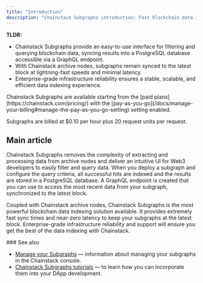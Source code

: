 ```yaml
---
title: "Introduction"
description: "Chainstack Subgraphs introduction: Fast blockchain data indexing with GraphQL endpoints. Filter and query blockchain data with PostgreSQL storage."
---
```


**TLDR:**

* Chainstack Subgraphs provide an easy-to-use interface for filtering and querying blockchain data, syncing results into a PostgreSQL database accessible via a GraphQL endpoint.
* With Chainstack archive nodes, subgraphs remain synced to the latest block at lightning-fast speeds and minimal latency.
* Enterprise-grade infrastructure reliability ensures a stable, scalable, and efficient data indexing experience.

<Note>
Chainstack Subgraphs are available starting from the [paid plans](https://chainstack.com/pricing/) with the [pay-as-you-go](/docs/manage-your-billing#manage-the-pay-as-you-go-setting) setting enabled.

Subgraphs are billed at $0.10 per hour plus 20 request units per request.
</Note>

## Main article

Chainstack Subgraphs removes the complexity of extracting and processing data from archive nodes and deliver an intuitive UI for Web3 developers to easily filter and query data. When you deploy a subgraph and configure the query criteria, all successful hits are indexed and the results are stored in a PostgreSQL database. A GraphQL endpoint is created that you can use to access the most recent data from your subgraph, synchronized to the latest block.

Coupled with Chainstack archive nodes, Chainstack Subgraphs is the most powerful blockchain data indexing solution available. It provides extremely fast sync times and near-zero latency to keep your subgraphs at the latest block. Enterprise-grade infrastructure reliability and support will ensure you get the best of the data indexing with Chainstack.

<Info>
### See also

  - [Manage your Subgraphs](/docs/manage-your-subgraphs) — information about managing your subgraphs in the Chainstack console.
  - [Chainstack Subgraphs tutorials](/docs/chainstack-subgraphs-tutorials) — to learn how you can incorporate them into your DApp development.
</Info>
